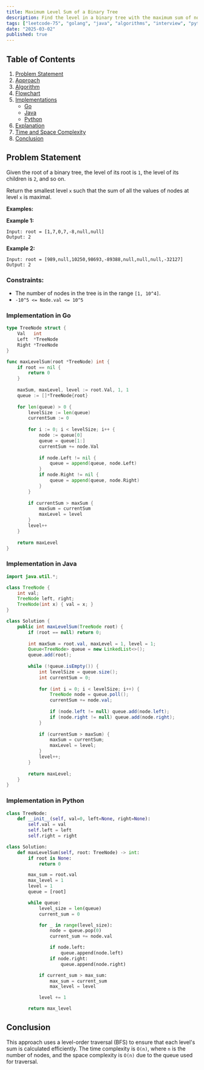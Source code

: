 ```yaml
---
title: Maximum Level Sum of a Binary Tree
description: Find the level in a binary tree with the maximum sum of node values. Includes Go and Java implementations.
tags: ["leetcode-75", "golang", "java", "algorithms", "interview", "python", "leetcode"]
date: "2025-03-02"
published: true
---
```


## Table of Contents

1. [Problem Statement](#problem-statement)
2. [Approach](#approach)
3. [Algorithm](#algorithm)
4. [Flowchart](#flowchart)
5. [Implementations](#implementations)
   - [Go](#implementation-in-go)
   - [Java](#implementation-in-java)
   - [Python](#implementation-in-python)
6. [Explanation](#explanation)
7. [Time and Space Complexity](#time-and-space-complexity)
8. [Conclusion](#conclusion)

## Problem Statement


Given the root of a binary tree, the level of its root is `1`, the level of its children is `2`, and so on.

Return the smallest level `x` such that the sum of all the values of nodes at level `x` is maximal.

**Examples:**

**Example 1:**
```
Input: root = [1,7,0,7,-8,null,null]
Output: 2
```

**Example 2:**
```
Input: root = [989,null,10250,98693,-89388,null,null,null,-32127]
Output: 2
```

### Constraints:

- The number of nodes in the tree is in the range `[1, 10^4]`.
- `-10^5 <= Node.val <= 10^5`

### Implementation in Go

```go
type TreeNode struct {
    Val   int
    Left  *TreeNode
    Right *TreeNode
}

func maxLevelSum(root *TreeNode) int {
    if root == nil {
        return 0
    }
    
    maxSum, maxLevel, level := root.Val, 1, 1
    queue := []*TreeNode{root}
    
    for len(queue) > 0 {
        levelSize := len(queue)
        currentSum := 0
        
        for i := 0; i < levelSize; i++ {
            node := queue[0]
            queue = queue[1:]
            currentSum += node.Val
            
            if node.Left != nil {
                queue = append(queue, node.Left)
            }
            if node.Right != nil {
                queue = append(queue, node.Right)
            }
        }
        
        if currentSum > maxSum {
            maxSum = currentSum
            maxLevel = level
        }
        level++
    }
    
    return maxLevel
}
```

### Implementation in Java

```java
import java.util.*;

class TreeNode {
    int val;
    TreeNode left, right;
    TreeNode(int x) { val = x; }
}

class Solution {
    public int maxLevelSum(TreeNode root) {
        if (root == null) return 0;
        
        int maxSum = root.val, maxLevel = 1, level = 1;
        Queue<TreeNode> queue = new LinkedList<>();
        queue.add(root);
        
        while (!queue.isEmpty()) {
            int levelSize = queue.size();
            int currentSum = 0;
            
            for (int i = 0; i < levelSize; i++) {
                TreeNode node = queue.poll();
                currentSum += node.val;
                
                if (node.left != null) queue.add(node.left);
                if (node.right != null) queue.add(node.right);
            }
            
            if (currentSum > maxSum) {
                maxSum = currentSum;
                maxLevel = level;
            }
            level++;
        }
        
        return maxLevel;
    }
}
```

### Implementation in Python

```python
class TreeNode:
    def __init__(self, val=0, left=None, right=None):
        self.val = val
        self.left = left
        self.right = right

class Solution:
    def maxLevelSum(self, root: TreeNode) -> int:
        if root is None:
            return 0

        max_sum = root.val
        max_level = 1
        level = 1
        queue = [root]

        while queue:
            level_size = len(queue)
            current_sum = 0

            for _ in range(level_size):
                node = queue.pop(0)
                current_sum += node.val

                if node.left:
                    queue.append(node.left)
                if node.right:
                    queue.append(node.right)

            if current_sum > max_sum:
                max_sum = current_sum
                max_level = level

            level += 1

        return max_level
```

## Conclusion

This approach uses a level-order traversal (BFS) to ensure that each level's sum is calculated efficiently. The time complexity is `O(n)`, where `n` is the number of nodes, and the space complexity is `O(n)` due to the queue used for traversal.

